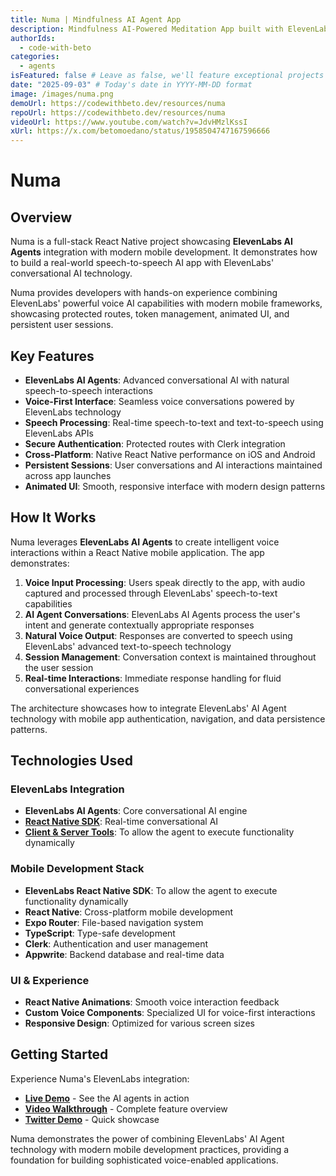 ```yaml
---
title: Numa | Mindfulness AI Agent App
description: Mindfulness AI-Powered Meditation App built with ElevenLabs AI Agents and React Native
authorIds:
  - code-with-beto
categories:
  - agents
isFeatured: false # Leave as false, we'll feature exceptional projects
date: "2025-09-03" # Today's date in YYYY-MM-DD format
image: /images/numa.png
demoUrl: https://codewithbeto.dev/resources/numa
repoUrl: https://codewithbeto.dev/resources/numa 
videoUrl: https://www.youtube.com/watch?v=JdvHMzlKssI 
xUrl: https://x.com/betomoedano/status/1958504747167596666
---
```


# Numa

## Overview

Numa is a full-stack React Native project showcasing **ElevenLabs AI Agents** integration with modern mobile development. It demonstrates how to build a real-world speech-to-speech AI app with ElevenLabs' conversational AI technology.

Numa provides developers with hands-on experience combining ElevenLabs' powerful voice AI capabilities with modern mobile frameworks, showcasing protected routes, token management, animated UI, and persistent user sessions.

## Key Features

- **ElevenLabs AI Agents**: Advanced conversational AI with natural speech-to-speech interactions
- **Voice-First Interface**: Seamless voice conversations powered by ElevenLabs technology
- **Speech Processing**: Real-time speech-to-text and text-to-speech using ElevenLabs APIs
- **Secure Authentication**: Protected routes with Clerk integration
- **Cross-Platform**: Native React Native performance on iOS and Android
- **Persistent Sessions**: User conversations and AI interactions maintained across app launches
- **Animated UI**: Smooth, responsive interface with modern design patterns

## How It Works

Numa leverages **ElevenLabs AI Agents** to create intelligent voice interactions within a React Native mobile application. The app demonstrates:

1. **Voice Input Processing**: Users speak directly to the app, with audio captured and processed through ElevenLabs' speech-to-text capabilities
2. **AI Agent Conversations**: ElevenLabs AI Agents process the user's intent and generate contextually appropriate responses
3. **Natural Voice Output**: Responses are converted to speech using ElevenLabs' advanced text-to-speech technology
4. **Session Management**: Conversation context is maintained throughout the user session
5. **Real-time Interactions**: Immediate response handling for fluid conversational experiences

The architecture showcases how to integrate ElevenLabs' AI Agent technology with mobile app authentication, navigation, and data persistence patterns.

## Technologies Used

### ElevenLabs Integration
- **ElevenLabs AI Agents**: Core conversational AI engine
- [**React Native SDK**](https://elevenlabs.io/docs/conversational-ai/libraries/react-native): Real-time conversational AI
- [**Client & Server Tools**](https://elevenlabs.io/docs/cookbooks/conversational-ai/expo-react-native#native-client-tools): To allow the agent to execute functionality dynamically 

### Mobile Development Stack
- **ElevenLabs React Native SDK**: To allow the agent to execute functionality dynamically 
- **React Native**: Cross-platform mobile development
- **Expo Router**: File-based navigation system
- **TypeScript**: Type-safe development
- **Clerk**: Authentication and user management
- **Appwrite**: Backend database and real-time data

### UI & Experience
- **React Native Animations**: Smooth voice interaction feedback
- **Custom Voice Components**: Specialized UI for voice-first interactions
- **Responsive Design**: Optimized for various screen sizes

## Getting Started

Experience Numa's ElevenLabs integration:

- **[Live Demo](https://codewithbeto.dev/resources/numa)** - See the AI agents in action
- **[Video Walkthrough](https://www.youtube.com/watch?v=JdvHMzlKssI)** - Complete feature overview
- **[Twitter Demo](https://x.com/betomoedano/status/1958504747167596666)** - Quick showcase

Numa demonstrates the power of combining ElevenLabs' AI Agent technology with modern mobile development practices, providing a foundation for building sophisticated voice-enabled applications.